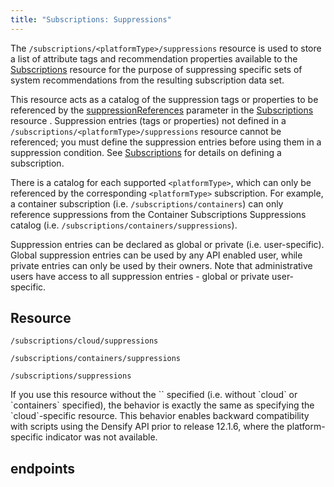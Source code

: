 ```yaml
---
title: "Subscriptions: Suppressions"
---
```


The `/subscriptions/<platformType>/suppressions` resource is used to store a list of attribute tags and recommendation properties available to the [Subscriptions](./Subscriptions) resource for the purpose of suppressing specific sets of system recommendations from the resulting subscription data set.

This resource acts as a catalog of the suppression tags or properties to be referenced by the [suppressionReferences](./Subscriptions#suppressionReferences) parameter in the [Subscriptions](./Subscriptions) resource . Suppression entries (tags or properties) not defined in a `/subscriptions/<platformType>/suppressions` resource cannot be referenced; you must define the suppression entries before using them in a suppression condition. See [Subscriptions](./Subscriptions) for details on defining a subscription.

There is a catalog for each supported `<platformType>`, which can only be referenced by the corresponding `<platformType>` subscription. For example, a container subscription (i.e. `/subscriptions/containers`) can only reference suppressions from the Container Subscriptions Suppressions catalog (i.e. `/subscriptions/containers/suppressions`).

Suppression entries can be declared as global or private (i.e. user-specific). Global suppression entries can be used by any API enabled user, while private entries can only be used by their owners. Note that <Tooltip tip="An administrative user is a Densify user in the Administrator user group or with the Analysis Admin role.">administrative users</Tooltip> have access to all suppression entries - global or private user-specific.

## Resource

```
/subscriptions/cloud/suppressions
```

```
/subscriptions/containers/suppressions
```

```
/subscriptions/suppressions
```

<Note>
If you use this resource without the `<platformType>` specified (i.e. without `cloud` or `containers` specified), the behavior is exactly the same as specifying the `cloud`-specific resource. This behavior enables backward compatibility with scripts using the Densify API prior to release 12.1.6, where the platform-specific indicator was not available.
</Note>

## endpoints

<CardGroup cols={2}>
    <Card title="Create Suppressions" href="/docs-api/WebHelp_Densify_API_Cloud/Content/API_Guide/Subscriptions_Suppressions/createSuppressions" arrow/>
</CardGroup>

<CardGroup cols={2}>
    <Card title="Delete Suppression" href="/docs-api/WebHelp_Densify_API_Cloud/Content/API_Guide/Subscriptions_Suppressions/deleteSuppression" arrow/>
</CardGroup>

<CardGroup cols={2}>
    <Card title="Delete Suppressions" href="/docs-api/WebHelp_Densify_API_Cloud/Content/API_Guide/Subscriptions_Suppressions/deleteSuppressions" arrow/>
</CardGroup>

<CardGroup cols={2}>
    <Card title="Get Suppressions" href="/docs-api/WebHelp_Densify_API_Cloud/Content/API_Guide/Subscriptions_Suppressions/getSuppression" arrow/>
</CardGroup>

<CardGroup cols={2}>
    <Card title="List Suppressions" href="/docs-api/WebHelp_Densify_API_Cloud/Content/API_Guide/Subscriptions_Suppressions/listSuppressions" arrow/>
</CardGroup>

<CardGroup cols={2}>
    <Card title="List Suppressions Default Platform" href="/docs-api/WebHelp_Densify_API_Cloud/Content/API_Guide/Subscriptions_Suppressions/listSuppressionsDefaultPlatform" arrow/>
</CardGroup>

<CardGroup cols={2}>
    <Card title="Replace Suppression" href="/docs-api/WebHelp_Densify_API_Cloud/Content/API_Guide/Subscriptions_Suppressions/replaceSuppression" arrow/>
</CardGroup>

<CardGroup cols={2}>
    <Card title="Replace Suppressions" href="/docs-api/WebHelp_Densify_API_Cloud/Content/API_Guide/Subscriptions_Suppressions/replaceSuppressions" arrow/>
</CardGroup>
